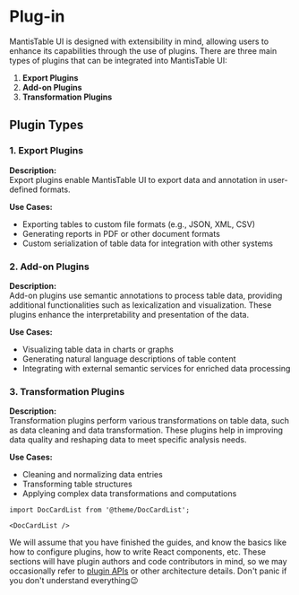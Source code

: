 # Plug-in

MantisTable UI is designed with extensibility in mind, allowing users to enhance its capabilities through the use of plugins. There are three main types of plugins that can be integrated into MantisTable UI:

1. **Export Plugins**
2. **Add-on Plugins**
3. **Transformation Plugins**

## Plugin Types

### 1. Export Plugins

**Description:**  
Export plugins enable MantisTable UI to export data and annotation in user-defined formats.

**Use Cases:**
- Exporting tables to custom file formats (e.g., JSON, XML, CSV)
- Generating reports in PDF or other document formats
- Custom serialization of table data for integration with other systems

### 2. Add-on Plugins

**Description:**  
Add-on plugins use semantic annotations to process table data, providing additional functionalities such as lexicalization and visualization. These plugins enhance the interpretability and presentation of the data.

**Use Cases:**
- Visualizing table data in charts or graphs
- Generating natural language descriptions of table content
- Integrating with external semantic services for enriched data processing

### 3. Transformation Plugins

**Description:**  
Transformation plugins perform various transformations on table data, such as data cleaning and data transformation. These plugins help in improving data quality and reshaping data to meet specific analysis needs.

**Use Cases:**
- Cleaning and normalizing data entries
- Transforming table structures
- Applying complex data transformations and computations

```mdx-code-block
import DocCardList from '@theme/DocCardList';

<DocCardList />
```

We will assume that you have finished the guides, and know the basics like how to configure plugins, how to write React components, etc. These sections will have plugin authors and code contributors in mind, so we may occasionally refer to [plugin APIs](../api/plugin-methods/README.mdx) or other architecture details. Don't panic if you don't understand everything😉
